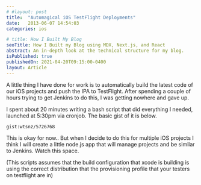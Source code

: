 ```yaml
---
# #layout: post
title:  "Automagical iOS TestFlight Deployments"
date:   2013-06-07 14:54:03
categories: ios

# title: How I Built My Blog
seoTitle: How I Built my Blog using MDX, Next.js, and React
abstract: An in-depth look at the technical structure for my blog.
isPublished: true
publishedOn: 2021-04-20T09:15:00-0400
layout: Article
---
```




A little thing I have done for work is to automatically build the latest code of our iOS projects and push the IPA to TestFlight. After spending a couple of hours trying to get Jenkins to do this, I was getting nowhere and gave up.

I spent about 20 minutes writing a bash script that did everything I needed, launched at 5:30pm via cronjob. The basic gist of it is below.

`gist:wtsnz/5726768`

This is okay for now.. But when I decide to do this for multiple iOS projects I think I will create a little node.js app that will manage projects and be similar to Jenkins. Watch this space.

(This scripts assumes that the build configuration that xcode is building is using the correct distribution that the provisioning profile that your testers on testflight are in)